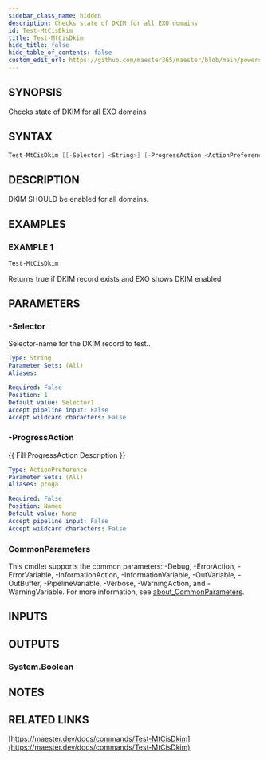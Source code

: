 ```yaml
---
sidebar_class_name: hidden
description: Checks state of DKIM for all EXO domains
id: Test-MtCisDkim
title: Test-MtCisDkim
hide_title: false
hide_table_of_contents: false
custom_edit_url: https://github.com/maester365/maester/blob/main/powershell/public/Test-MtCisDkim.ps1
---
```


## SYNOPSIS

Checks state of DKIM for all EXO domains

## SYNTAX

```powershell
Test-MtCisDkim [[-Selector] <String>] [-ProgressAction <ActionPreference>] [<CommonParameters>]
```

## DESCRIPTION

DKIM SHOULD be enabled for all domains.

## EXAMPLES

### EXAMPLE 1

```powershell
Test-MtCisDkim
```

Returns true if DKIM record exists and EXO shows DKIM enabled

## PARAMETERS

### -Selector

Selector-name for the DKIM record to test..

```yaml
Type: String
Parameter Sets: (All)
Aliases:

Required: False
Position: 1
Default value: Selector1
Accept pipeline input: False
Accept wildcard characters: False
```

### -ProgressAction

\{\{ Fill ProgressAction Description \}\}

```yaml
Type: ActionPreference
Parameter Sets: (All)
Aliases: proga

Required: False
Position: Named
Default value: None
Accept pipeline input: False
Accept wildcard characters: False
```

### CommonParameters

This cmdlet supports the common parameters: -Debug, -ErrorAction, -ErrorVariable, -InformationAction, -InformationVariable, -OutVariable, -OutBuffer, -PipelineVariable, -Verbose, -WarningAction, and -WarningVariable. For more information, see [about_CommonParameters](http://go.microsoft.com/fwlink/?LinkID=113216).

## INPUTS

## OUTPUTS

### System.Boolean

## NOTES

## RELATED LINKS

[https://maester.dev/docs/commands/Test-MtCisDkim](https://maester.dev/docs/commands/Test-MtCisDkim)
